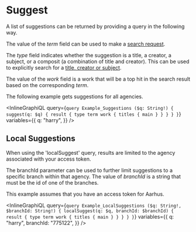# Suggest

A list of suggestions can be returned by providing a query in the following way.

The value of the _term_ field
can be used to make a [search request](#Search).

The _type_ field indicates whether
the suggestion is a title, a creator, a subject, or a composit (a combination of title and creator).
This can be used to explicitly search for a [title, creator or subject](#Search-For-Title,-Creator,-and-Subject).

The value of the _work_ field is a work that will be a top hit in the search result based
on the corresponding _term_.

The following example gets suggestions for all agencies.

<InlineGraphiQL
  query={`query Example_Suggestions ($q: String!) {
  suggest(q: $q) {
    result {
      type
      term
      work {
        titles {
          main
        }
      }
    }
  }
}`}
  variables={{
    q: "harry",
  }}
/>

## Local Suggestions

When using the 'localSuggest' query, results are limited to the agency associated with your access token.

The branchId parameter can be used to further limit suggestions to a specific branch within that agency.
The value of _branchId_ is a string that must be the id of one of the branches.

This example assumes that you have an access token for Aarhus.

<InlineGraphiQL
  query={`query Example_LocalSuggestions ($q: String!, $branchId: String!) {
  localSuggest(q: $q, branchId: $branchId) {
    result {
      type
      term
      work {
        titles {
          main
        }
      }
    }
  }
}`}
  variables={{
    q: "harry",
    branchId: "775122",
  }}
/>
